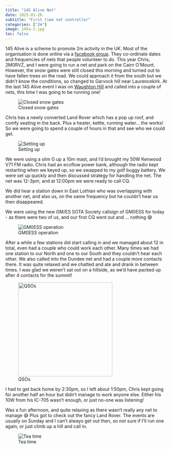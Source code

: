 ```yaml
---
title: "145 Alive Net"
date: 2025-01-26
subtitle: "First time net controller"
categories: ["2m"]
image: 145a-2.jpg
toc: false
---
```


145 Alive is a scheme to promote 2m activity in the UK. Most of the organisation is done online via a [facebook group](https://www.facebook.com/groups/906901577214402/?locale=en_GB). They co-ordinate dates and frequencies of nets that people volunteer to do. This year Chris, 2M0RVZ, and I were going to run a net and park on the Cairn O'Mount. However, the snow gates were still closed this morning and turned out to have fallen trees on the road. We could approach it from the south but we didn't know the conditions, so changed to Garvock hill near Laurencekirk. At the last 145 Alive event I was on [Waughton Hill](https://gm5alx.uk/sota/2024/gm-es-087/) and called into a couple of nets, this time I was going to be running one!

![Closed snow gates](snowgates.jpeg)

Chris has a newly converted Land Rover which has a pop up roof, and comfy seating in the back. Plus a heater, kettle, running water... the works! So we were going to spend a couple of hours in that and see who we could get.

![Setting up](145a-2.jpg)

We were using a slim G up a 10m mast, and I'd brought my 50W Kenwood V71 FM radio. Chris had an ecoflow power bank, although the radio kept restarting when we keyed up, so we swapped to my golf buggy battery. We were set up quickly and then discussed strategy for handling the net. The net was 12-3pm, and at 12:00pm we were ready to call CQ.

We did hear a station down in East Lothian who was overlapping with another net, and also us, on the same frequency but he couldn't hear us then disappeared.

We were using the new GM/ES SOTA Society callsign of GM0ESS for today - as there were two of us, and our first CQ went out and ... nothing 😅

![GM0ESS operation](operating.jpeg)

After a while a few stations did start calling in and we managed about 12 in total, even had a couple who could work each other. Many times we had one station to our North and one to our South and they couldn't hear each other. We also called into the Dundee net and had a couple more contacts there. It was quite relaxed and we chatted and ate and drank in between times. I was glad we weren't sat out on a hillside, as we'd have packed up after 4 contacts for the summit!

![QSOs](qsos.jpg){fig-align="center" width="293"}

I had to get back home by 2:30pm, so I left about 1:50pm, Chris kept going for another half an hour but didn't manage to work anyone else. Either his 10W from his IC-705 wasn't enough, or just no-one was listening!

Was a fun afternoon, and quite relaxing as there wasn't really any net to manage 😅 Plus got to check out the fancy Land Rover. The events are usually on Sunday and I can't always get out then, so not sure if I'll run one again, or just climb up a hill and call in.

![Tea time](tea-time.jpeg)
